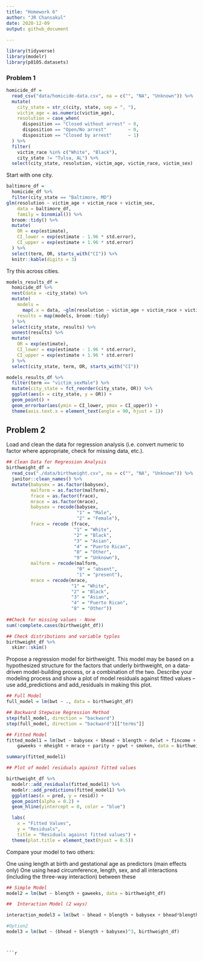 ```yaml
---
title: "Homework 6"
author: "JR Chansakul"
date: 2020-12-09
output: github_document
  
---
```


```r
library(tidyverse)
library(modelr)
library(p8105.datasets)
```


### Problem 1

```r
homicide_df = 
  read_csv("data/homicide-data.csv", na = c("", "NA", "Unknown")) %>% 
  mutate(
    city_state = str_c(city, state, sep = ", "),
    victim_age = as.numeric(victim_age),
    resolution = case_when(
      disposition == "Closed without arrest" ~ 0,
      disposition == "Open/No arrest"        ~ 0,
      disposition == "Closed by arrest"      ~ 1)
  ) %>% 
  filter(
    victim_race %in% c("White", "Black"),
    city_state != "Tulsa, AL") %>% 
  select(city_state, resolution, victim_age, victim_race, victim_sex)
```


Start with one city.

```r
baltimore_df =
  homicide_df %>% 
  filter(city_state == "Baltimore, MD")
glm(resolution ~ victim_age + victim_race + victim_sex, 
    data = baltimore_df,
    family = binomial()) %>% 
  broom::tidy() %>% 
  mutate(
    OR = exp(estimate),
    CI_lower = exp(estimate - 1.96 * std.error),
    CI_upper = exp(estimate + 1.96 * std.error)
  ) %>% 
  select(term, OR, starts_with("CI")) %>% 
  knitr::kable(digits = 3)
```


Try this across cities.

```r
models_results_df = 
  homicide_df %>% 
  nest(data = -city_state) %>% 
  mutate(
    models = 
      map(.x = data, ~glm(resolution ~ victim_age + victim_race + victim_sex, data = .x, family = binomial())),
    results = map(models, broom::tidy)
  ) %>% 
  select(city_state, results) %>% 
  unnest(results) %>% 
  mutate(
    OR = exp(estimate),
    CI_lower = exp(estimate - 1.96 * std.error),
    CI_upper = exp(estimate + 1.96 * std.error)
  ) %>% 
  select(city_state, term, OR, starts_with("CI")) 
```

```r
models_results_df %>% 
  filter(term == "victim_sexMale") %>% 
  mutate(city_state = fct_reorder(city_state, OR)) %>% 
  ggplot(aes(x = city_state, y = OR)) + 
  geom_point() + 
  geom_errorbar(aes(ymin = CI_lower, ymax = CI_upper)) + 
  theme(axis.text.x = element_text(angle = 90, hjust = 1))
```



## Problem 2

Load and clean the data for regression analysis (i.e. convert numeric to factor where appropriate, check for missing data, etc.).

```r

## Clean Data for Regression Analysis
birthweight_df = 
  read_csv("./data/birthweight.csv", na = c("", "NA", "Unknown")) %>%
  janitor::clean_names() %>% 
  mutate(babysex = as.factor(babysex), 
         malform = as.factor(malform),
         frace = as.factor(frace), 
         mrace = as.factor(mrace),
         babysex = recode(babysex, 
                          "1" = "Male", 
                          "2" = "Female"),
         frace = recode (frace,
                         "1" = "White", 
                         "2" = "Black", 
                         "3" = "Asian", 
                         "4" = "Puerto Rican",
                         "8" = "Other",
                         "9" = "Unknown"),
         malform = recode(malform, 
                          "0" = "absent",
                          "1" = "present"),
         mrace = recode(mrace,
                        "1" = "White", 
                        "2" = "Black", 
                        "3" = "Asian", 
                        "4" = "Puerto Rican", 
                        "8" = "Other"))
            
##Check for missing values - None 
sum(!complete.cases(birthweight_df))

## Check distributions and variable typles 
birthweight_df %>%
  skimr::skim()

```

Propose a regression model for birthweight. This model may be based on a hypothesized structure for the factors that underly birthweight, on a data-driven model-building process, or a combination of the two. Describe your modeling process and show a plot of model residuals against fitted values – use add_predictions and add_residuals in making this plot.

```r

## Full Model 
full_model = lm(bwt ~ ., data = birthweight_df)

## Backward Stepwise Regression Method  
step(full_model, direction = "backward") 
step(full_model, direction = "backward")[["terms"]]

## Fitted Model 
fitted_model1 = lm(bwt ~ babysex + bhead + blength + delwt + fincome + 
    gaweeks + mheight + mrace + parity + ppwt + smoken, data = birthweight_df)

summary(fitted_model1)

## Plot of model residuals against fitted values

birthweight_df %>% 
  modelr::add_residuals(fitted_model1) %>%
  modelr::add_predictions(fitted_model1) %>% 
  ggplot(aes(x = pred, y = resid)) + 
  geom_point(alpha = 0.2) +
  geom_hline(yintercept = 0, color = "blue")

  labs(
    x = "Fitted Values",
    y = "Residuals",
    title = "Residuals against fitted values") +
  theme(plot.title = element_text(hjust = 0.5))
```

 
Compare your model to two others:

One using length at birth and gestational age as predictors (main effects only)
One using head circumference, length, sex, and all interactions (including the three-way interaction) between these

```r

## Simple Model
model2 = lm(bwt ~ blength + gaweeks, data = birthweight_df)

##  Interaction Model (2 ways)

interaction_model3 = lm(bwt ~ bhead + blength + babysex + bhead*blength + bhead*babysex + blength*babysex + bhead*blength*babysex, data = birthweight_df)

#Option2
model3 = lm(bwt ~ (bhead + blength + babysex)^3, birthweight_df)

```
```
 

```r

```






